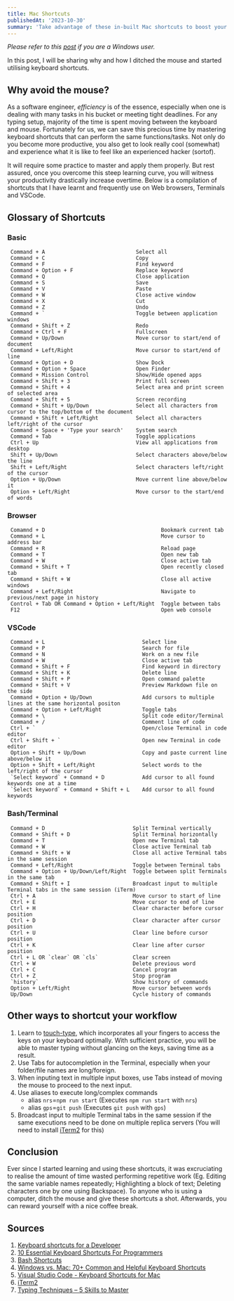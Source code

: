 ```yaml
---
title: Mac Shortcuts
publishedAt: '2023-10-30'
summary: 'Take advantage of these in-built Mac shortcuts to boost your productivity'
---
```

*Please refer to this [post](/blog/windows-shortcuts) if you are a Windows user.*

In this post, I will be sharing why and how I ditched the mouse and started utilising keyboard shortcuts.

## Why avoid the mouse?
As a software engineer, *efficiency* is of the essence, especially when one is dealing with many tasks in his bucket or meeting tight deadlines. For any typing setup, majority of the time is spent moving between the keyboard and mouse. Fortunately for us, we can save this precious time by mastering keyboard shortcuts that can perform the same functions/tasks. Not only do you become more productive, you also get to look really cool (somewhat) and experience what it is like to feel like an experienced hacker (sortof).

It will require some practice to master and apply them properly. But rest assured, once you overcome this steep learning curve, you will witness your productivity drastically increase overtime. Below is a compilation of shortcuts that I have learnt and frequently use on Web browsers, Terminals and VSCode.

## Glossary of Shortcuts

### Basic
```                                                                                         
 Command + A                             Select all                                                          
 Command + C                             Copy                                                                
 Command + F                             Find keyword                                                        
 Command + Option + F                    Replace keyword                                                     
 Command + Q                             Close application                                                   
 Command + S                             Save                                                                
 Command + V                             Paste                                                               
 Command + W                             Close active window                                                 
 Command + X                             Cut                                                                 
 Command + Z                             Undo                                                                
 Command + `                             Toggle between application windows                                  
 Command + Shift + Z                     Redo                                                                
 Command + Ctrl + F                      Fullscreen                                                          
 Command + Up/Down                       Move cursor to start/end of document                                
 Command + Left/Right                    Move cursor to start/end of line                                    
 Command + Option + D                    Show Dock                                                           
 Command + Option + Space                Open Finder                                                         
 Command + Mission Control               Show/Hide opened apps                                               
 Command + Shift + 3                     Print full screen                                                   
 Command + Shift + 4                     Select area and print screen of selected area                       
 Command + Shift + 5                     Screen recording                                                    
 Command + Shift + Up/Down               Select all characters from cursor to the top/bottom of the document 
 Command + Shift + Left/Right            Select all characters left/right of the cursor                      
 Command + Space + 'Type your search'    System search                                                       
 Command + Tab                           Toggle applications                                                 
 Ctrl + Up                               View all applications from desktop                                  
 Shift + Up/Down                         Select characters above/below the line                              
 Shift + Left/Right                      Select characters left/right of the cursor                          
 Option + Up/Down                        Move current line above/below it                                    
 Option + Left/Right                     Move cursor to the start/end of words                               

```
### Browser                   
```
 Comamnd + D                                     Bookmark current tab                      
 Command + L                                     Move cursor to address bar                
 Command + R                                     Reload page                               
 Command + T                                     Open new tab                              
 Command + W                                     Close active tab                          
 Command + Shift + T                             Open recently closed tab                  
 Command + Shift + W                             Close all active windows                  
 Command + Left/Right                            Navigate to previous/next page in history 
 Control + Tab OR Command + Option + Left/Right  Toggle between tabs                       
 F12                                             Open web console                          
```

### VSCode
```                                                                                   
 Command + L                               Select line                                                  
 Command + P                               Search for file                                              
 Command + N                               Work on a new file                                           
 Command + W                               Close active tab                                             
 Command + Shift + F                       Find keyword in directory                                    
 Command + Shift + K                       Delete line                                                  
 Command + Shift + P                       Open command palette                                         
 Command + Shift + V                       Preview Markdown file on the side                            
 Command + Option + Up/Down                Add cursors to multiple lines at the same horizontal positon 
 Command + Option + Left/Right             Toggle tabs                                                  
 Command + \                               Split code editor/Terminal                                   
 Command + /                               Comment line of code                                         
 Ctrl + `                                  Open/close Terminal in code editor                           
 Ctrl + Shift + `                          Open new Terminal in code editor                             
 Option + Shift + Up/Down                  Copy and paste current line above/below it                   
 Option + Shift + Left/Right               Select words to the left/right of the cursor                 
 `Select keyword` + Command + D            Add cursor to all found keywords one at a time               
 `Select keyword` + Command + Shift + L    Add cursor to all found keywords                             
```

### Bash/Terminal
```
 Command + D                            Split Terminal vertically                                                         
 Command + Shift + D                    Split Terminal horizontally                                                       
 Command + T                            Open new Terminal tab                                                             
 Command + W                            Close active Terminal tab                                                         
 Command + Shift + W                    Close all active Terminal tabs in the same session                                
 Command + Left/Right                   Toggle between Terminal tabs                                                      
 Command + Option + Up/Down/Left/Right  Toggle between split Terminals in the same tab                                    
 Command + Shift + I                    Broadcast input to multiple Terminal tabs in the same session (iTerm) 
 Ctrl + A                               Move cursor to start of line                                                      
 Ctrl + E                               Move cursor to end of line                                                        
 Ctrl + H                               Clear character before cursor position                                            
 Ctrl + D                               Clear character after cursor position                                             
 Ctrl + U                               Clear line before cursor position                                                 
 Ctrl + K                               Clear line after cursor position                                                  
 Ctrl + L OR `clear` OR `cls`           Clear screen                                                                      
 Ctrl + W                               Delete previous word                                                              
 Ctrl + C                               Cancel program                                                                    
 Ctrl + Z                               Stop program                                                                      
 `history`                              Show history of commands                                                          
 Option + Left/Right                    Move cursor between words                                                         
 Up/Down                                Cycle history of commands                                                         
```

## Other ways to <b>shortcut</b> your workflow

1. Learn to [touch-type](https://www.typinglounge.com/typing-techniques), which incorporates all your fingers to access the keys on your keyboard optimally. With sufficient practice, you will be able to master typing without glancing on the keys, saving time as a result.
2. Use Tabs for autocompletion in the Terminal, especially when your folder/file names are long/foreign.
3. When inputing text in multiple input boxes, use Tabs instead of moving the mouse to proceed to the next input.
4. Use aliases to execute long/complex commands
    - alias `nrs`=`npm run start` (Executes `npm run start` with `nrs`)
    - alias `gps`=`git push` (Executes `git push` with `gps`)
5. Broadcast input to multiple Terminal tabs in the same session if the same executions need to be done on multiple replica servers (You will need to install [iTerm2](https://iterm2.com/) for this)

## Conclusion

Ever since I started learning and using these shortcuts, it was excruciating to realise the amount of time wasted performing repetitive work (Eg. Editing the same variable names repeatedly; Highlighting a block of text; Deleting characters one by one using Backspace).
To anyone who is using a computer, ditch the mouse and give these shortcuts a shot. Afterwards, you can reward yourself with a nice coffee break.

## Sources
1. [Keyboard shortcuts for a Developer](https://itnext.io/keyboard-shortcuts-for-a-developer-e6d1203774f6)
2. [10 Essential Keyboard Shortcuts For Programmers](https://blog.webdevsimplified.com/2020-08/10-best-keyboard-shortcuts/)
3. [Bash Shortcuts](https://kapeli.com/cheat_sheets/Bash_Shortcuts.docset/Contents/Resources/Documents/index)
4. [Windows vs. Mac: 70+ Common and Helpful Keyboard Shortcuts](https://www.makeuseof.com/windows-vs-mac-shortcuts/)
5. [Visual Studio Code - Keyboard Shortcuts for Mac](https://code.visualstudio.com/shortcuts/keyboard-shortcuts-macos.pdf)
6. [iTerm2](https://iterm2.com/)
7. [Typing Techniques – 5 Skills to Master](https://www.typinglounge.com/typing-techniques)
